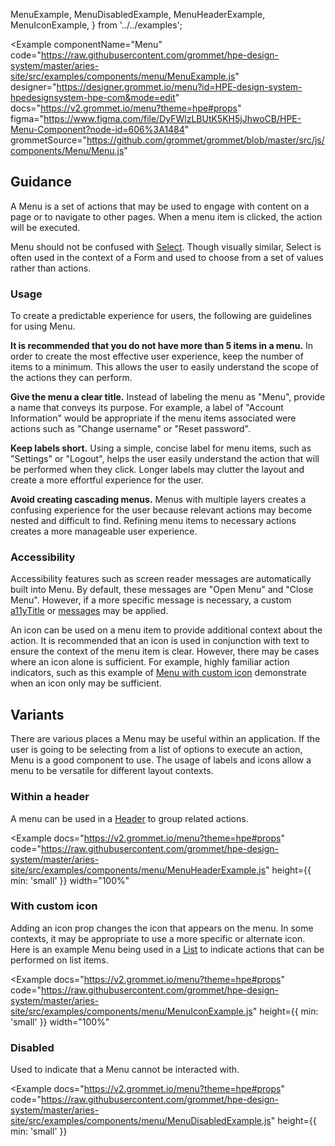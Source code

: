   MenuExample,
  MenuDisabledExample,
  MenuHeaderExample,
  MenuIconExample,
} from '../../examples';

<Example
  componentName="Menu"
  code="https://raw.githubusercontent.com/grommet/hpe-design-system/master/aries-site/src/examples/components/menu/MenuExample.js"
  designer="https://designer.grommet.io/menu?id=HPE-design-system-hpedesignsystem-hpe-com&mode=edit"
  docs="https://v2.grommet.io/menu?theme=hpe#props"
  figma="https://www.figma.com/file/DyFWlzLBUtK5KH5jJhwoCB/HPE-Menu-Component?node-id=606%3A1484"
  grommetSource="https://github.com/grommet/grommet/blob/master/src/js/components/Menu/Menu.js"
>
  <MenuExample />
</Example>

## Guidance

A Menu is a set of actions that may be used to engage with content on a page or to navigate to other pages. When a menu item is clicked, the action will be executed.

Menu should not be confused with [Select](/components/select). Though visually similar, Select is often used in the context of a Form and used to choose from a set of values rather than actions.

### Usage

To create a predictable experience for users, the following are guidelines for using Menu.

**It is recommended that you do not have more than 5 items in a menu.** In order to create the most effective user experience, keep the number of items to a minimum. This allows the user to easily understand the scope of the actions they can perform.

**Give the menu a clear title.** Instead of labeling the menu as "Menu", provide a name that conveys its purpose. For example, a label of "Account Information" would be appropriate if the menu items associated were actions such as "Change username" or "Reset password".

**Keep labels short.** Using a simple, concise label for menu items, such as "Settings" or "Logout", helps the user easily understand the action that will be performed when they click. Longer labels may clutter the layout and create a more effortful experience for the user.

**Avoid creating cascading menus.** Menus with multiple layers creates a confusing experience for the user because relevant actions may become nested and difficult to find. Refining menu items to necessary actions creates a more manageable user experience.

### Accessibility

Accessibility features such as screen reader messages are automatically built into Menu. By default, these messages are "Open Menu" and "Close Menu". However, if a more specific message is necessary, a custom [a11yTitle](https://v2.grommet.io/menu?theme=hpe#a11yTitle) or [messages](https://v2.grommet.io/menu?theme=hpe#messages) may be applied.

An icon can be used on a menu item to provide additional context about the action. It is recommended that an icon is used in conjunction with text to ensure the context of the menu item is clear. However, there may be cases where an icon alone is sufficient. For example, highly familiar action indicators, such as this example of [Menu with custom icon](#with-custom-icon) demonstrate when an icon only may be sufficient.

## Variants

There are various places a Menu may be useful within an application. If the user is going to be selecting from a list of options to execute an action, Menu is a good component to use. The usage of labels and icons allow a menu to be versatile for different layout contexts.

### Within a header

A menu can be used in a [Header](/components/header) to group related actions.

<Example
  docs="https://v2.grommet.io/menu?theme=hpe#props"
  code="https://raw.githubusercontent.com/grommet/hpe-design-system/master/aries-site/src/examples/components/menu/MenuHeaderExample.js"
  height={{ min: 'small' }}
  width="100%"
>
  <MenuHeaderExample />
</Example>

### With custom icon

Adding an icon prop changes the icon that appears on the menu. In some contexts, it may be appropriate to use a more specific or alternate icon. Here is an example Menu being used in a [List](/templates/lists) to indicate actions that can be performed on list items.

<Example
  docs="https://v2.grommet.io/menu?theme=hpe#props"
  code="https://raw.githubusercontent.com/grommet/hpe-design-system/master/aries-site/src/examples/components/menu/MenuIconExample.js"
  height={{ min: 'small' }}
  width="100%"
>


  <MenuIconExample />
</Example>


### Disabled

Used to indicate that a Menu cannot be interacted with.

<Example
  docs="https://v2.grommet.io/menu?theme=hpe#props"
  code="https://raw.githubusercontent.com/grommet/hpe-design-system/master/aries-site/src/examples/components/menu/MenuDisabledExample.js"
  height={{ min: 'small' }}
>
  <MenuDisabledExample />
</Example>
